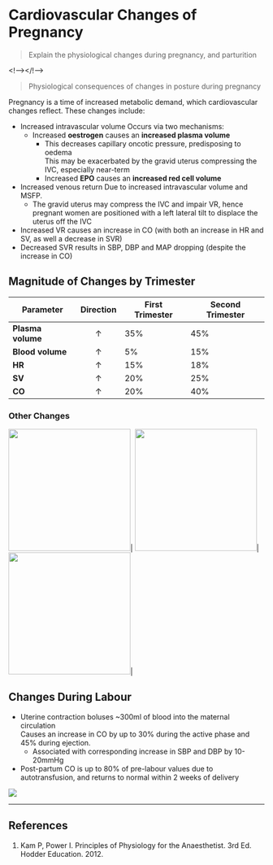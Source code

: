 # Cardiovascular Changes of Pregnancy

> Explain the physiological changes during pregnancy, and parturition

<!--></!-->

> Physiological consequences of changes in posture during pregnancy 

Pregnancy is a time of increased metabolic demand, which cardiovascular changes reflect. These changes include:

* Increased intravascular volume
Occurs via two mechanisms:
  * Increased **oestrogen** causes an **increased plasma volume**
     * This decreases capillary oncotic pressure, predisposing to oedema\
          This may be exacerbated by the gravid uterus compressing the IVC, especially near-term
    * Increased **EPO** causes an **increased red cell volume**
* Increased venous return
Due to increased intravascular volume and MSFP.
  * The gravid uterus may compress the IVC and impair VR, hence pregnant women are positioned with a left lateral tilt to displace the uterus off the IVC
* Increased VR causes an increase in CO (with both an increase in HR and SV, as well a decrease in SVR)
* Decreased SVR results in SBP, DBP and MAP dropping (despite the increase in CO)

## Magnitude of Changes by Trimester

|Parameter|Direction|First Trimester|Second Trimester|Third Trimester|Notes|Graph|
|--|:--:|--|--|
|**Plasma volume**|↑|35%|45%|50%|Peaks between 32-36^th^ week, decreases slightly thereafter|<img src="resources/maternal-volume.svg" style="width: 15pc;">|
|**Blood volume**|↑|5%|15%|20%|Increases less than plasma volume, resulting in the fall in haematocrit to 33%||
|**HR**|↑ |15%|18%|25%|Increases progressively throughout|<img src="resources/maternal-hr.svg" style="width: 15pc;">|
|**SV**|↑ |20%| 25%| 30%|Increases progressively throughout|<img src="resources/maternal-sv.svg" style="width: 15pc;">|
|**CO**|↑ |20%| 40%| 45%|Increases throughout and dramatically in labour|<img src="resources/maternal-co.svg" style="width: 15pc;">|

### Other Changes

<img src="resources/maternal-bp.svg" style="width: 15pc;">|
<img src="resources/maternal-hb.svg" style="width: 15pc;">|
<img src="resources/maternal-svr.svg" style="width: 15pc;">|

## Changes During Labour

* Uterine contraction boluses ~300ml of blood into the maternal circulation\
Causes an increase in CO by up to 30% during the active phase and 45% during ejection.
    * Associated with corresponding increase in SBP and DBP by 10-20mmHg


* Post-partum CO is up to 80% of pre-labour values due to autotransfusion, and returns to normal within 2 weeks of delivery

<img src="resources/labor-co.svg">

---
## References

1. Kam P, Power I. Principles of Physiology for the Anaesthetist. 3rd Ed. Hodder Education. 2012.
